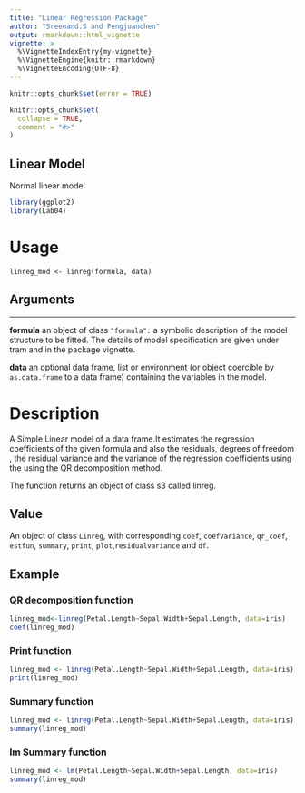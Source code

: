 ```yaml
---
title: "Linear Regression Package"
author: "Sreenand.S and Fengjuanchen"
output: rmarkdown::html_vignette
vignette: >
  %\VignetteIndexEntry{my-vignette}
  %\VignetteEngine{knitr::rmarkdown}
  %\VignetteEncoding{UTF-8}
---
```

```r
knitr::opts_chunk$set(error = TRUE)
```
```r
knitr::opts_chunk$set(
  collapse = TRUE,
  comment = "#>"
)
```
## Linear Model
Normal linear model
```r
library(ggplot2)
library(Lab04)
```
# Usage
```
linreg_mod <- linreg(formula, data)
```
## Arguments
-----------   ---------------------------------------------------------------------------------
__formula__   an object of class `"formula":` a symbolic description of the model structure to be                  fitted. The details of model specification are given under tram and in the package                 vignette.

__data__      an optional data frame, list or environment (or object coercible by `as.data.frame` to a data frame) containing the variables in the model. 

# Description
A Simple Linear model of a data frame.It estimates the regression coefficients of the given formula and also the residuals, degrees of freedom , the residual variance and the variance of the regression coefficients using the using the QR decomposition method.

The function returns an object of class s3 called linreg.

## Value
An object of class `Linreg`, with corresponding `coef`, `coefvariance`, `qr_coef`, `estfun`, `summary`, `print`, `plot`,`residualvariance` and `df`.

## Example



### QR decomposition function
```r
linreg_mod<-linreg(Petal.Length~Sepal.Width+Sepal.Length, data=iris)
coef(linreg_mod)
```

### Print function
```r
linreg_mod <- linreg(Petal.Length~Sepal.Width+Sepal.Length, data=iris)
print(linreg_mod)
```

### Summary function
```r
linreg_mod <- linreg(Petal.Length~Sepal.Width+Sepal.Length, data=iris)
summary(linreg_mod)
```

### lm Summary function
```r
linreg_mod <- lm(Petal.Length~Sepal.Width+Sepal.Length, data=iris)
summary(linreg_mod)
```




